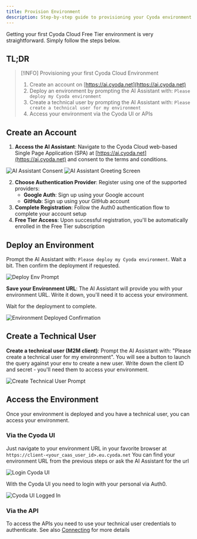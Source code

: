 ```yaml
---
title: Provision Environment
description: Step-by-step guide to provisioning your Cyoda environment using the AI Assistant
---
```



Getting your first Cyoda Cloud Free Tier environment is very straightforward. Simply follow the steps below.

## TL;DR

> [!INFO] Provisioning your first Cyoda Cloud Environment
> 1. Create an account on [https://ai.cyoda.net](https://ai.cyoda.net)
> 2. Deploy an environment by prompting the AI Assistant with: `Please deploy my Cyoda environment`
> 3. Create a technical user by prompting the AI Assistant with: `Please create a technical user for my environment`
> 4. Access your environment via the Cyoda UI or APIs

## Create an Account

1. **Access the AI Assistant**: Navigate to the Cyoda Cloud web-based Single Page Application (SPA) at [https://ai.cyoda.net](https://ai.cyoda.net) and consent to the terms and conditions.

<Image src={aiAssistantConsent} alt="AI Assistant Consent" width={800} height={600} loading="lazy" />

<Image src={aiAssistantGreet} alt="AI Assistant Greeting Screen" width={800} height={600} loading="lazy" />

2. **Choose Authentication Provider**: Register using one of the supported providers:
    - **Google Auth**: Sign up using your Google account
    - **GitHub**: Sign up using your GitHub account
3. **Complete Registration**: Follow the Auth0 authentication flow to complete your account setup
4. **Free Tier Access**: Upon successful registration, you'll be automatically enrolled in the Free Tier subscription

## Deploy an Environment

Prompt the AI Assistant with: `Please deploy my Cyoda environment`. Wait a bit. Then confirm the deployment if requested.

<Image src={deployEnvPrompt} alt="Deploy Env Prompt" width={800} height={600} loading="lazy" />


**Save your Environment URL**: The AI Assistant will provide you with your environment URL. Write it down, you'll need it to access your environment.

Wait for the deployment to complete.

<Image src={envDeployedConfirmation} alt="Environment Deployed Confirmation" width={800} height={600} loading="lazy" />

## Create a Technical User

**Create a technical user (M2M client)**: Prompt the AI Assistant with: "Please create a technical user for my environment". You will see a button to launch the query against your env to create a new user. Write down the client ID and secret - you'll need them to access your environment.

<Image src={createTechnicalUser} alt="Create Technical User Prompt" width={800} height={600} loading="lazy" />


## Access the Environment
Once your environment is deployed and you have a technical user, you can access your environment.

### Via the Cyoda UI

Just navigate to your environment URL in your favorite browser at `https://client-<your_caas_user_id>.eu.cyoda.net`
You can find your environment URL from the previous steps or ask the AI Assistant for the url

<Image src={loginCyodaUI} alt="Login Cyoda UI" width={800} height={600} loading="lazy" />

With the Cyoda UI you need to login with your personal via Auth0.

<Image src={loggedIn} alt="Cyoda UI Logged In" width={800} height={600} loading="lazy" />

### Via the API
To access the APIs you need to use your technical user credentials to authenticate.
See also [Connecting](/guides/authentication-authorization/) for more details

